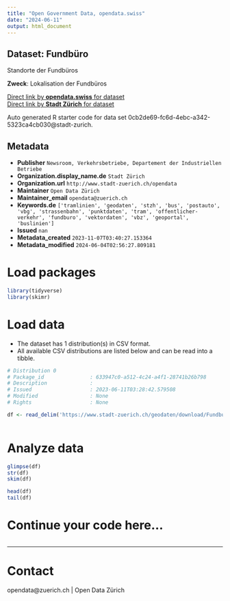 ```yaml
---
title: "Open Government Data, opendata.swiss"
date: "2024-06-11"
output: html_document
---
```


## Dataset: Fundbüro

Standorte der Fundbüros

**Zweck**: Lokalisation der Fundbüros

[Direct link by **opendata.swiss** for dataset](https://opendata.swiss/de/dataset/fundburo)<br>
[Direct link by **Stadt Zürich** for dataset](https://data.stadt-zuerich.ch/dataset/geo_fundbuero)

Auto generated R starter code for data set 0cb2de69-fc6d-4ebc-a342-5323ca4cb030@stadt-zurich.

## Metadata

- **Publisher** `Newsroom, Verkehrsbetriebe, Departement der Industriellen Betriebe`
- **Organization.display_name.de** `Stadt Zürich`
- **Organization.url** `http://www.stadt-zuerich.ch/opendata`
- **Maintainer** `Open Data Zürich`
- **Maintainer_email** `opendata@zuerich.ch`
- **Keywords.de** `['tramlinien', 'geodaten', 'stzh', 'bus', 'postauto', 'vbg', 'strassenbahn', 'punktdaten', 'tram', 'offentlicher-verkehr', 'fundburo', 'vektordaten', 'vbz', 'geoportal', 'buslinien']`
- **Issued** `nan`
- **Metadata_created** `2023-11-07T03:40:27.153364`
- **Metadata_modified** `2024-06-04T02:56:27.809181`


# Load packages

```r

library(tidyverse)
library(skimr)

```

# Load data

-   The dataset has 1 distribution(s) in CSV format.
-   All available CSV distributions are listed below and can be read into a tibble.

```r

# Distribution 0
# Package_id               : 633947c0-a512-4c24-a4f1-28741b26b798
# Description              : 
# Issued                   : 2023-06-11T03:28:42.579508
# Modified                 : None
# Rights                   : None

df <- read_delim('https://www.stadt-zuerich.ch/geodaten/download/Fundbuero?format=10008')



```

# Analyze data

```r

glimpse(df)
str(df)
skim(df)

head(df)
tail(df)

```

# Continue your code here...

```r

```

------------------------------------------------------------------------

# Contact

opendata@zuerich.ch | Open Data Zürich
